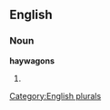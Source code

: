 
==English==

===Noun===
'''haywagons'''

# {{plural of|[[haywagon]]}}

[[Category:English plurals]]